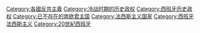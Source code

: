 {{catmore|弗朗哥时期}}
[[Category:各國反共主義|Category:各國反共主義]]
[[Category:冷战时期的历史政权|Category:冷战时期的历史政权]]
[[Category:西班牙历史政权|Category:西班牙历史政权]]
[[Category:已不存在的南欧君主国|Category:已不存在的南欧君主国]]
[[Category:法西斯主义国家|Category:法西斯主义国家]]
[[Category:西班牙法西斯主义|Category:西班牙法西斯主义]]
[[Category:20世紀西班牙|Category:20世紀西班牙]]